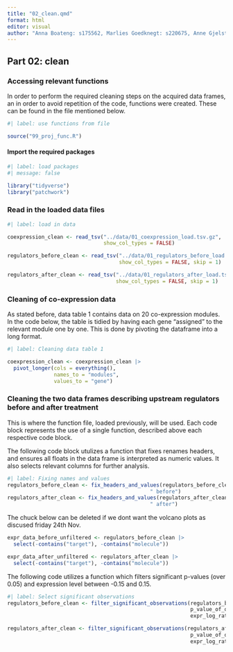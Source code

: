 ```yaml
---
title: "02_clean.qmd"
format: html
editor: visual
author: "Anna Boateng: s175562, Marlies Goedknegt: s220675, Anne Gjelstrup: s194530, Katja Jagd: s185395, Olivia Ronnenberg: s183359"
---
```


## Part 02: clean

### Accessing relevant functions

In order to perform the required cleaning steps on the acquired data frames, an in order to avoid repetition of the code, functions were created. These can be found in the file mentioned below.

```r
#| label: use functions from file

source("99_proj_func.R")
```


#### Import the required packages

```r
#| label: load packages
#| message: false

library("tidyverse")
library("patchwork")

```

### Read in the loaded data files

```r
#| label: load in data

coexpression_clean <- read_tsv("../data/01_coexpression_load.tsv.gz",
                               show_col_types = FALSE)

regulators_before_clean <- read_tsv("../data/01_regulators_before_load.tsv.gz",
                                    show_col_types = FALSE, skip = 1)

regulators_after_clean <- read_tsv("../data/01_regulators_after_load.tsv.gz",
                                   show_col_types = FALSE, skip = 1)
```

### Cleaning of co-expression data

As stated before, data table 1 contains data on 20 co-expression modules. In the code below, the table is tidied by having each gene "assigned" to the relevant module one by one. This is done by pivoting the dataframe into a long format.

```r
#| label: Cleaning data table 1

coexpression_clean <- coexpression_clean |>
  pivot_longer(cols = everything(),
               names_to = "modules",
               values_to = "gene") 
```

### Cleaning the two data frames describing upstream regulators before and after treatment

This is where the function file, loaded previously, will be used. Each code block represents the use of a single function, described above each respective code block.

The following code block utulizes a function that fixes renames headers, and ensures all floats in the data frame is interpreted as numeric values. It also selects relevant columns for further analysis.

```r
#| label: Fixing names and values
regulators_before_clean <- fix_headers_and_values(regulators_before_clean,
                                              " before") 
regulators_after_clean <- fix_headers_and_values(regulators_after_clean,
                                              " after") 

```

The chuck below can be deleted if we dont want the volcano plots as discused friday 24th Nov.

```r
expr_data_before_unfiltered <- regulators_before_clean |> 
  select(-contains("target"), -contains("molecule"))

expr_data_after_unfiltered <- regulators_after_clean |> 
  select(-contains("target"), -contains("molecule"))
```

The following code utilizes a function which filters significant p-values (over 0.05) and expression level between -0.15 and 0.15.

```r
#| label: Select significant observations
regulators_before_clean <- filter_significant_observations(regulators_before_clean,
                                                           p_value_of_overlap_before,
                                                           expr_log_ratio_before)

regulators_after_clean <- filter_significant_observations(regulators_after_clean,
                                                           p_value_of_overlap_after,
                                                           expr_log_ratio_after)
```


